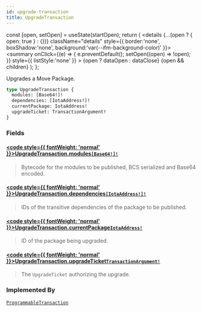 ```yaml
---
id: upgrade-transaction
title: UpgradeTransaction
---
```









  const [open, setOpen] = useState(startOpen);
  return (
    <details {...(open ? { open: true } : {})} className="details" style={{ border:'none', boxShadow:'none', background:'var(--ifm-background-color)' }}>
      <summary
        onClick={(e) => {
          e.preventDefault();
          setOpen((open) => !open);
        }}
        style={{ listStyle:'none' }}
      >
      {open ? dataOpen : dataClose}
      </summary>
      {open && children}
    </details>
  );
};








Upgrades a Move Package.


```graphql
type UpgradeTransaction {
  modules: [Base64!]!
  dependencies: [IotaAddress!]!
  currentPackage: IotaAddress!
  upgradeTicket: TransactionArgument!
}
```




### Fields

#### [<code style={{ fontWeight: 'normal' }}>UpgradeTransaction.<b>modules</b></code>](#)<Bullet />[`[Base64!]!`](/references/iota-api/iota-graphql/reference/types/scalars/base-64) <Badge class="badge badge--secondary" text="non-null"/> <Badge class="badge badge--secondary" text="scalar"/> 
> 
> 
> Bytecode for the modules to be published, BCS serialized and Base64 encoded.
> 

#### [<code style={{ fontWeight: 'normal' }}>UpgradeTransaction.<b>dependencies</b></code>](#)<Bullet />[`[IotaAddress!]!`](/references/iota-api/iota-graphql/reference/types/scalars/iota-address) <Badge class="badge badge--secondary" text="non-null"/> <Badge class="badge badge--secondary" text="scalar"/> 
> 
> 
> IDs of the transitive dependencies of the package to be published.
> 

#### [<code style={{ fontWeight: 'normal' }}>UpgradeTransaction.<b>currentPackage</b></code>](#)<Bullet />[`IotaAddress!`](/references/iota-api/iota-graphql/reference/types/scalars/iota-address) <Badge class="badge badge--secondary" text="non-null"/> <Badge class="badge badge--secondary" text="scalar"/> 
> 
> 
> ID of the package being upgraded.
> 

#### [<code style={{ fontWeight: 'normal' }}>UpgradeTransaction.<b>upgradeTicket</b></code>](#)<Bullet />[`TransactionArgument!`](/references/iota-api/iota-graphql/reference/types/unions/transaction-argument) <Badge class="badge badge--secondary" text="non-null"/> <Badge class="badge badge--secondary" text="union"/> 
> 
> 
> The `UpgradeTicket` authorizing the upgrade.
> 





### Implemented By

[`ProgrammableTransaction`](/references/iota-api/iota-graphql/reference/types/unions/programmable-transaction)  <Badge class="badge badge--secondary" text="union"/>

